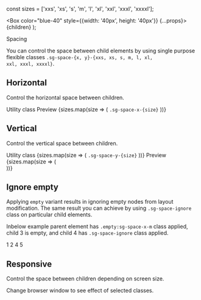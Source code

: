 const sizes = ['xxs', 'xs', 's', 'm', 'l', 'xl', 'xxl', 'xxxl', 'xxxxl'];

  <Box color="blue-40" style={{width: '40px', height: '40px'}} {...props}>
    {children}
  </Box>
);

<Meta title="Utilities/Spacing" />

<PageHeader type="utility">Spacing</PageHeader>

You can control the space between child elements by using single purpose flexible classes <code>.sg-space-{x, y}-{xxs, xs, s, m, l, xl, xxl, xxxl, xxxxl}</code>.

## Horizontal

Control the horizontal space between children.

<StoryVariantTable>
  <thead>
    <tr>
      <td>
        <Headline
          extraBold
          transform="uppercase"
          type="span"
          color="text-gray-60"
          size="xsmall"
        >
          Utility class
        </Headline>
      </td>
      <td>
        <Headline
          extraBold
          transform="uppercase"
          type="span"
          color="text-gray-60"
          size="xsmall"
        >
          Preview
        </Headline>
      </td>
    </tr>
  </thead>
  <tbody>
    {sizes.map(size => (
      <tr key={size}>
        <td>
          <code>.sg-space-x-{size}</code>
        </td>
        <td>
          <Flex className={`sg-space-x-${size}`}>
            <BlueBox />
            <BlueBox />
          </Flex>
        </td>
      </tr>
    ))}
  </tbody>
</StoryVariantTable>

## Vertical

Control the vertical space between children.

<div style={{overflowX: 'scroll', maxWidth: '100%'}}>
  <StoryVariantTable>
    <tr>
      <td
        style={{
          'writing-mode': 'vertical-lr',
          transform: 'scale(-1)',
        }}
      >
        <Headline
          extraBold
          transform="uppercase"
          type="span"
          color="text-gray-60"
          size="xsmall"
        >
          Utility class
        </Headline>
      </td>
      {sizes.map(size => (
        <td
          key={size}
          style={{
            'writing-mode': 'vertical-lr',
            transform: 'scale(-1)',
          }}
        >
          <code>.sg-space-y-{size}</code>
        </td>
      ))}
    </tr>
    <tr>
      <td
        style={{
          'writing-mode': 'vertical-lr',
          transform: 'scale(-1)',
          'text-align': 'right',
        }}
      >
        <Headline
          extraBold
          transform="uppercase"
          type="span"
          color="text-gray-60"
          size="xsmall"
        >
          Preview
        </Headline>
      </td>
      {sizes.map(size => (
        <td key={size} style={{verticalAlign: 'top'}}>
          <div className={`sg-space-y-${size}`}>
            <BlueBox />
            <BlueBox />
          </div>
        </td>
      ))}
    </tr>
  </StoryVariantTable>
</div>

## Ignore empty

Applying <code>empty</code> variant results in ignoring empty nodes from layout modification. The same result you can achieve by using <code>.sg-space-ignore</code> class on particular child elements.

Inbelow example parent element has <code>.empty:sg-space-x-m</code> class applied, child 3 is empty, and child 4 has <code>.sg-space-ignore</code> class applied.

<Flex className="empty:sg-space-x-m">
  <BlueBox>1</BlueBox>
  <BlueBox>2</BlueBox>
  <BlueBox></BlueBox>
  <BlueBox className="sg-space-ignore">4</BlueBox>
  <BlueBox>5</BlueBox>
</Flex>

## Responsive

Control the space between children depending on screen size.

Change browser window to see effect of selected classes.

<Flex className="sg-space-x-s md:sg-space-x-xl lg:sg-space-x-xxxl">
  <BlueBox />
  <BlueBox />
  <BlueBox />
</Flex>

